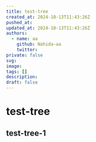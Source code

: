 ---
title: test-tree
created_at: 2024-10-13T11:43:26Z
pushed_at: 
updated_at: 2024-10-13T11:43:26Z
authors:
  - name: aa
    github: Nahida-aa
    twitter: 
private: false
svg: 
image: 
tags: []
description: 
draft: false
---

# test-tree
## test-tree-1
